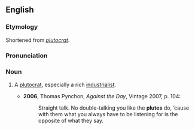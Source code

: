 ==English==
===Etymology===
Shortened from ''[[plutocrat]]''.

===Pronunciation===
{{IPA|/pluːt/}}

===Noun===
{{en-noun}}

# {{context|colloquial|Australia|US}} A [[plutocrat]], especially a rich [[industrialist]].
#*'''2006''', Thomas Pynchon, ''Against the Day'', Vintage 2007, p. 104:
#*:Straight talk.  No double-talking you like the '''plutes''' do, ’cause with them what you always have to be listening for is the opposite of what they say.